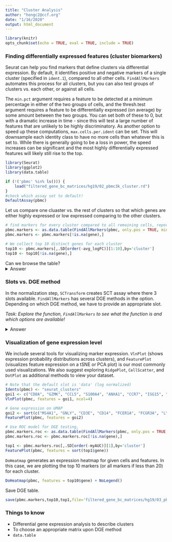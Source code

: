 ```yaml
---
title: "Cluster Analysis"
author: "hongc2@ccf.org"
date: "1/16/2020"
output: html_document
---
```


```r
library(knitr)
opts_chunk$set(echo = TRUE, eval = TRUE, include = TRUE)
```

### Finding differentially expressed features (cluster biomarkers)
Seurat can help you find markers that define clusters via differential expression. By default, it identifies positive and negative markers of a single cluster (specified in `ident.1`), compared to all other cells. `FindAllMarkers` automates this process for all clusters, but you can also test groups of clusters vs. each other, or against all cells.

The `min.pct` argument requires a feature to be detected at a minimum percentage in either of the two groups of cells, and the thresh.test argument requires a feature to be differentially expressed (on average) by some amount between the two groups. You can set both of these to 0, but with a dramatic increase in time - since this will test a large number of features that are unlikely to be highly discriminatory. As another option to speed up these computations, `max.cells.per.ident` can be set. This will downsample each identity class to have no more cells than whatever this is set to. While there is generally going to be a loss in power, the speed increases can be significant and the most highly differentially expressed features will likely still rise to the top.

```r
library(Seurat)
library(ggplot2)
library(data.table)

if (!('pbmc' %in% ls())) {
    load("filtered_gene_bc_matrices/hg19/02_pbmc3k_cluster.rd")
}
#check which assay set to default!
DefaultAssay(pbmc)
```

Let us compare one cluaster vs. the rest of clusters so that which genes are either highly expressed or low expressed comparing to the other clusters.
```r
# find markers for every cluster compared to all remaining cells, report both positives and negatives. The output DGE table is converted to data.table for better handling,
pbmc.markers <- as.data.table(FindAllMarkers(pbmc, only.pos = TRUE, min.pct = 0.25, logfc.threshold = 0.25))
pbmc.markers <- pbmc.markers[!is.na(gene),]

# We collect top 10 distinct genes for each cluster
top10 <- pbmc.markers[,.SD[order(-avg_logFC)][1:10],by='cluster']
top10 <- top10[!is.na(gene),]
```
Can we browse the table?
<details>
<summary>Answer</summary>
`View(top10)`
</details>

### Slots vs. DGE method
In the normalization step, `SCTransform` creates SCT assay where there 3 slots available. `FindAllMarkers` has several DGE methods in the option. Depending on which DGE method, we have to provide an appropriate slot.

*Task: Explore the function, `FindAllMarkers` to see what the function is and which options are available!*

<details>
  <summary>Answer</summary>
```r
?FindAllMarkers()
```
</details>


### Visualization of gene expression level
We include several tools for visualizing marker expression. `VlnPlot` (shows expression probability distributions across clusters), and `FeaturePlot` (visualizes feature expression on a tSNE or PCA plot) is our most commonly used visualizations. We also suggest exploring `RidgePlot`, `CellScatter`, and `DotPlot` as additional methods to view your dataset.

```r
# Note that the default slot is 'data' (log normalized)
Idents(pbmc) <- "seurat_clusters"
goi1 <- c("CD8A", "GZMK", "CCL5", "S100A4", "ANXA1", "CCR7", "ISG15", "CD3D")
VlnPlot(pbmc, features = goi1, ncol=4)

# Gene expression on UMAP
goi2 <- sort(c("MS4A1", "GNLY", "CD3E", "CD14", "FCER1A", "FCGR3A", "LYZ", "PPBP", "CD8A"))
FeaturePlot(pbmc, features = goi2)

# Use ROC model for DGE testing,
pbmc.markers.roc <- as.data.table(FindAllMarkers(pbmc, only.pos = TRUE, test.use='roc', min.pct = 0.25, logfc.threshold = 0.25))
pbmc.markers.roc <- pbmc.markers.roc[!is.na(gene),]

top1 <- pbmc.markers.roc[,.SD[order(-myAUC)][1],by='cluster']
FeaturePlot(pbmc, features = sort(top1$gene))
```

`DoHeatmap` generates an expression heatmap for given cells and features. In this case, we are plotting the top 10 markers (or all markers if less than 20) for each cluster.

```r
DoHeatmap(pbmc, features = top10$gene) + NoLegend()
```

Save DGE table.
```r
save(pbmc.markers,top10,top1,file='filtered_gene_bc_matrices/hg19/03_pbmc3k_clusterAnalysis.rd',compress=TRUE)
```

### Things to know
- Differential gene expression analysis to describe clusters
- To choose an appropriate matrix upon DGE method
- `data.table`
